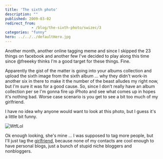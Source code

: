 ```yaml
---
title: 'The sixth photo'
description: ""
published: 2009-03-02
redirect_from: 
            - /blog/the-sixth-photo/swizec/3
categories: "funny"
hero: ../../../defaultHero.jpg
---
```

Another month, another online tagging meme and since I skipped the 23 things on facebook and another few I&#x27;ve decided to play along this time since @freeeky thinks I&#x27;m a good target for these things. Fine.

Apparently the gist of the matter is going into your albums collection and upload the sixth image from the sixth album ... why they didn&#x27;t work-in another six in there to make it the number of the beast alludes my right now, but I&#x27;m sure it was for a good cause. So, since I don&#x27;t really have an album collection per se I&#x27;m gonna fire up iPhoto and see what comes up in hopes it&#x27;s nothing bad. Worse case scenario is you get to see a bit too much of my girlfriend.

I have no idea why anyone would want to look at this photo, but I guess it&#x27;s a little bit funny.

![](http://swizec.com/images/collection/60.jpg "WtfLol")

Ok enough looking, she&#x27;s mine ... I was supposed to tag more people, but I&#x27;ll just tag the [girlfriend](http://3pike.blogspot.com/), because none of my contacts are cool enough to have personal blogs, just a bunch of stupid niche bloggers and nonbloggers.